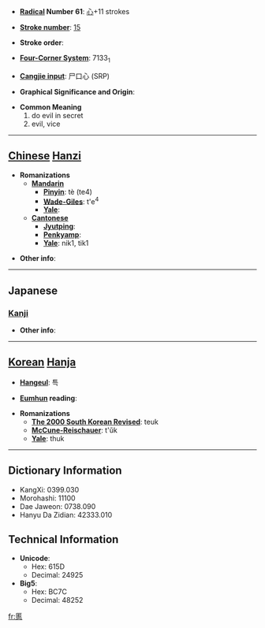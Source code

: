 * '''[[Wiktionary:Chinese radical index| Radical]] Number 61''': [[Wiktionary:Chinese radical index 心|心]]+11 strokes

* '''[[Wiktionary:Chinese total strokes index|Stroke number]]''': [[Wiktionary:Chinese total strokes index 15|15]]

* '''Stroke order''': 

* '''[[Wiktionary:Chinese four corner index|Four-Corner System]]''': 7133<sub>1</sub>

* '''[[Wiktionary:Chinese Cangjie index|Cangjie input]]''': 尸口心 (SRP)

* '''Graphical Significance and Origin''': 

* '''Common Meaning'''
*#do evil in secret
*# evil, vice


----

== [[Chinese]] [[Hanzi]] ==

* '''Romanizations'''
** '''[[Mandarin]]'''
*** '''[[Pinyin]]''': tè (te4)
*** '''[[Wade-Giles]]''': t'e<sup>4</sup>
*** '''[[Yale]]''': 
** '''[[Cantonese]]'''
*** '''[[Jyutping]]''':
*** '''[[Penkyamp]]''': 
*** '''[[Yale]]''': nik1, tik1

* '''Other info''': 

----

==Japanese==
===[[Kanji]]===
{{kanji|on readings=[[とく]] (toku)
|kun readings=[[わるい]] (warui)
}}

* '''Other info''':  

----

== [[Korean]] [[Hanja]] ==

* '''[[Hangeul]]''': 특

* '''[[Eumhun]] reading''': 

* '''Romanizations'''
** '''[[The 2000 South Korean Revised Romanization|The 2000 South Korean Revised]]''': teuk
** '''[[McCune-Reischauer]]''': t'ŭk
** '''[[Yale]]''': thuk

----

== Dictionary Information ==

* KangXi: 0399.030
* Morohashi: 11100
* Dae Jaweon: 0738.090
* Hanyu Da Zidian: 42333.010

== Technical Information ==

* '''Unicode''':
** Hex: 615D
** Decimal: 24925
* '''Big5''':
** Hex: BC7C
** Decimal: 48252

[[fr:慝]]
